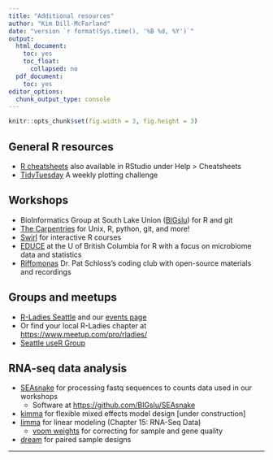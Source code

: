 ```yaml
---
title: "Additional resources"
author: "Kim Dill-McFarland"
date: "version `r format(Sys.time(), '%B %d, %Y')`"
output:
  html_document:
    toc: yes
    toc_float:
      collapsed: no
  pdf_document:
    toc: yes
editor_options:
  chunk_output_type: console
---
```

```r
knitr::opts_chunk$set(fig.width = 3, fig.height = 3)
```

## General R resources

* [R cheatsheets](https://www.rstudio.com/resources/cheatsheets/) also available in RStudio under Help > Cheatsheets
* [TidyTuesday](https://github.com/rfordatascience/tidytuesday) A weekly plotting challenge

## Workshops

* BioInformatics Group at South Lake Union ([BIGslu](https://bigslu.github.io/workshops/)) for R and git
* [The Carpentries](https://software-carpentry.org/lessons/) for Unix, R, python, git, and more!
* [Swirl](http://swirlstats.com/scn/title.html) for interactive R courses
* [EDUCE](https://educe-ubc.github.io/workshops/) at the U of British Columbia for R with a focus on microbiome data and statistics
* [Riffomonas](https://www.riffomonas.org/code_club/) Dr. Pat Schloss's coding club with open-source materials and recordings

## Groups and meetups

* [R-Ladies Seattle](https://rladiesseattle.org/) and our [events page](https://www.meetup.com/rladies-seattle/)
* Or find your local R-Ladies chapter at <https://www.meetup.com/pro/rladies/>
* [Seattle useR Group](https://www.meetup.com/Seattle-useR/)

## RNA-seq data analysis

* [SEAsnake](https://bigslu.github.io/SEAsnake/vignette/SEAsnake_vignette.html) for processing fastq sequences to counts data used in our workshops
    * Software at <https://github.com/BIGslu/SEAsnake>
* [kimma](https://bigslu.github.io/kimma_vignette/) for flexible mixed effects model design [under construction]
* [limma](http://bioconductor.org/packages/devel/bioc/vignettes/limma/inst/doc/usersguide.pdf) for linear modeling (Chapter 15: RNA-Seq Data)
    * [voom weights](https://genomebiology.biomedcentral.com/articles/10.1186/gb-2014-15-2-r29) for correcting for sample and gene quality
* [dream](https://www.bioconductor.org/packages/devel/bioc/vignettes/variancePartition/inst/doc/dream.html) for paired sample designs


***
